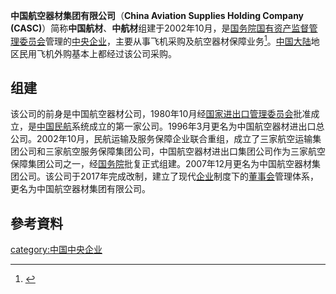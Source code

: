 {{Infobox_Company
|company_name =中国航空器材集团有限公司
|company_name_en =China Aviation Supplies Holding Company (CASC)
| logo = China Aviation Supplies Holding Company (CASC) logo.svg
| logo_size = 97px
|local_code_name  =CN
|local_code  =91110000710930296M|company_type =[[中央企业|中央企业]]
|market_information ={{sse|430056}}
|company_slogan =打造价值航材，建设民航强国
|foundation =2002年10月11日
|location = {{PRC}}<br/>[[北京市|北京市]][[顺义区|顺义区]]空港工业区A区天纬四街3号
|industry = [[航空|航空]]器材技术及保障、[[基建|基建]]
|key_people =[[董事长|董事长]]：贾宝军
|profit = 
|asset =
|market_value =20.00億元[[人民幣|人民幣]]（2017）
|num_employees = 
|products =
|revenue =
|subsid = 
|major_shareholder = 国有独资
|homepage = {{url|http://www.casc.com.cn/cas/|中国航材}}
}}
'''中国航空器材集团有限公司'''（'''China Aviation Supplies Holding Company (CASC)'''）简称'''中国航材'''、'''中航材'''组建于2002年10月，是[[中华人民共和国国务院|国务院]][[国资委|国有资产监督管理委员会]]管理的[[中央企业|中央企业]]，主要从事飞机采购及航空器材保障业务<ref>{{Cite web|url=http://www.gsxt.gov.cn/%7BA78708B1C0E1F93C2C95A283939245348D27F7E7C66C6DD6597809B01A1E59E0D77D7CC74869B97C0E7FBAC8182FFFDE8BF867D09631951DBA25BB339417DD6EDDEDDDEDDDED49D7645839AF3150F4F9516151D55DD5E5E87EEBDBBA2C1C20419BAB9B1F97354E999DF6D1C1C017E2D5A4B49B289B28180EDE1B69B913C4D4FB487848784878-1553592065254%7D|title=中国航空器材集团有限公司|accessdate=|author=|date=|publisher=|work=中国企业信用信息公示系统}}{{Dead link|date=2019年11月 |bot=InternetArchiveBot |fix-attempted=yes }}</ref>。[[中国大陆|中国大陆]]地区民用飞机外购基本上都经过该公司采购。

==组建==
该公司的前身是中国航空器材公司，1980年10月经[[中华人民共和国进出口管理委员会|国家进出口管理委员会]]批准成立，是[[中国民航|中国民航]]系统成立的第一家公司。1996年3月更名为中国航空器材进出口总公司。2002年10月，民航运输及服务保障企业联合重组，成立了三家航空运输集团公司和三家航空服务保障集团公司，中国航空器材进出口集团公司作为三家航空保障集团公司之一，经[[中华人民共和国国务院|国务院]]批复正式组建。2007年12月更名为中国航空器材集团公司。该公司于2017年完成改制，建立了现代[[企业|企业]]制度下的[[董事会|董事会]]管理体系，更名为中国航空器材集团有限公司。

== 參考資料 ==
{{Reflist|2}}

{{company-stub}}

[[category:中国中央企业|category:中国中央企业]]